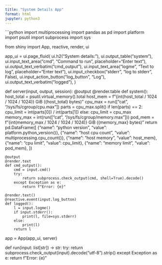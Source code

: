 ```yaml
---
title: "System Details App"
format: html
jupyter: python3
---
```


```python
import multiprocessing
import pandas as pd
import platform
import psutil
import subprocess
import sys

from shiny import App, reactive, render, ui

app_ui = ui.page_fluid(
    ui.h2("System details:"),
    ui.output_table("system"),
    ui.input_text_area("cmd", "Command to run", placeholder="Enter text"),
    ui.output_text_verbatim("cmd_output"),
    ui.input_text_area("logme", "Text to log", placeholder="Enter text"),
    ui.input_checkbox("stderr", "log to stderr", False),
    ui.input_action_button("log_button", "Log"),
    ui.output_text_verbatim("logged"),
)


def server(input, output, session):
    @output
    @render.table
    def system():
        host_total = psutil.virtual_memory().total
        host_mem = f"{int(host_total / 1024 / 1024 / 1024)} GiB ({host_total} bytes)"
        cpu_max = run(["cat", "/sys/fs/cgroup/cpu.max"])
        parts = cpu_max.split()
        if len(parts) == 2:
            cpu_limit = int(parts[0]) / int(parts[1])
        else:
            cpu_limit = cpu_max
        memory_max = int(run(["cat", "/sys/fs/cgroup/memory.max"]))
        pod_mem = f"{int(memory_max / 1024 / 1024 / 1024)} GiB ({memory_max} bytes)"
        return pd.DataFrame([
            {"name": "python version", "value": platform.python_version()},
            {"name": "host cpu count", "value": multiprocessing.cpu_count()},
            {"name": "host memory", "value": host_mem},
            {"name": "cpu limit", "value": cpu_limit},
            {"name": "memory limit", "value": pod_mem},
        ])

    @output
    @render.text
    def cmd_output():
        cmd = input.cmd()
        try:
            return subprocess.check_output(cmd, shell=True).decode()
        except Exception as e:
            return f"Error: {e}"

    @render.text()
    @reactive.event(input.log_button)
    def logged():
        l = input.logme()
        if input.stderr():
            print(l, file=sys.stderr)
        else:
            print(l)
        return l

app = App(app_ui, server)


def run(input: list[str]) -> str:
    try:
        return subprocess.check_output(input).decode("utf-8").strip()
    except Exception as e:
        return f"Error: {e}"
